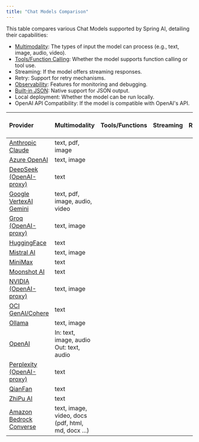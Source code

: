 ```yaml
---
title: "Chat Models Comparison"
---
```


This table compares various Chat Models supported by Spring AI, detailing their capabilities:

- [Multimodality](/spring4ai/api/multimodality): The types of input the model can process (e.g., text, image, audio, video).
- [Tools/Function Calling](/spring4ai/api/tools): Whether the model supports function calling or tool use.
- Streaming: If the model offers streaming responses.
- Retry: Support for retry mechanisms.
- [Observability](/spring4ai/observability): Features for monitoring and debugging.
- [Built-in JSON](/spring4ai/api/structured-output-converter#built-in-json-mode): Native support for JSON output.
- Local deployment: Whether the model can be run locally.
- OpenAI API Compatibility: If the model is compatible with OpenAI's API.

| Provider                                             | Multimodality                                  | Tools/Functions | Streaming | Retry     | Observability | Built-in JSON | Local     | OpenAI API Compatible |
| :--------------------------------------------------- | :--------------------------------------------- | :-------------- | :-------- | :-------- | :------------ | :------------ | :-------- | :-------------------- |
| [Anthropic Claude](/spring4ai/api/chat/anthropic-chat) | text, pdf, image                               | <Icon icon="check" color="green"/>                 | <Icon icon="check" color="green"/>      | <Icon icon="check" color="green"/>    | <Icon icon="check" color="green"/>         | <Icon icon="x" color="red"/>             | <Icon icon="x" color="red"/>    | <Icon icon="x" color="red"/>               |
| [Azure OpenAI](/spring4ai/api/chat/azure-openai-chat)  | text, image                                    | <Icon icon="check" color="green"/>                 | <Icon icon="check" color="green"/>      | <Icon icon="check" color="green"/>    | <Icon icon="check" color="green"/>         | <Icon icon="check" color="green"/>             | <Icon icon="x" color="red"/>    | <Icon icon="check" color="green"/>               |
| [DeepSeek (OpenAI-proxy)](/spring4ai/api/chat/deepseek-chat) | text                                           | <Icon icon="x" color="red"/>                 | <Icon icon="check" color="green"/>      | <Icon icon="check" color="green"/>    | <Icon icon="check" color="green"/>         | <Icon icon="check" color="green"/>             | <Icon icon="check" color="green"/>    | <Icon icon="check" color="green"/>               |
| [Google VertexAI Gemini](/spring4ai/api/chat/vertexai-gemini-chat) | text, pdf, image, audio, video                 | <Icon icon="check" color="green"/>                 | <Icon icon="check" color="green"/>      | <Icon icon="check" color="green"/>    | <Icon icon="check" color="green"/>         | <Icon icon="check" color="green"/>             | <Icon icon="x" color="red"/>    | <Icon icon="check" color="green"/>               |
| [Groq (OpenAI-proxy)](/spring4ai/api/chat/groq-chat)         | text, image                                    | <Icon icon="check" color="green"/>                 | <Icon icon="check" color="green"/>      | <Icon icon="check" color="green"/>    | <Icon icon="check" color="green"/>         | <Icon icon="x" color="red"/>             | <Icon icon="x" color="red"/>    | <Icon icon="check" color="green"/>               |
| [HuggingFace](/spring4ai/api/chat/huggingface)             | text                                           | <Icon icon="x" color="red"/>                 | <Icon icon="x" color="red"/>      | <Icon icon="x" color="red"/>    | <Icon icon="x" color="red"/>         | <Icon icon="x" color="red"/>             | <Icon icon="x" color="red"/>    | <Icon icon="x" color="red"/>               |
| [Mistral AI](/spring4ai/api/chat/mistralai-chat)           | text, image                                    | <Icon icon="check" color="green"/>                 | <Icon icon="check" color="green"/>      | <Icon icon="check" color="green"/>    | <Icon icon="check" color="green"/>         | <Icon icon="check" color="green"/>             | <Icon icon="x" color="red"/>    | <Icon icon="check" color="green"/>               |
| [MiniMax](/spring4ai/api/chat/minimax-chat)                | text                                           | <Icon icon="check" color="green"/>                 | <Icon icon="check" color="green"/>      | <Icon icon="check" color="green"/>    | <Icon icon="check" color="green"/>         | <Icon icon="x" color="red"/>             | <Icon icon="x" color="red"/>    |                       |
| [Moonshot AI](/spring4ai/api/chat/moonshot-chat)           | text                                           | <Icon icon="x" color="red"/>                 | <Icon icon="check" color="green"/>      | <Icon icon="check" color="green"/>    | <Icon icon="check" color="green"/>         | <Icon icon="x" color="red"/>             | <Icon icon="x" color="red"/>    |                       |
| [NVIDIA (OpenAI-proxy)](/spring4ai/api/chat/nvidia-chat)         | text, image                                    | <Icon icon="check" color="green"/>                 | <Icon icon="check" color="green"/>      | <Icon icon="check" color="green"/>    | <Icon icon="check" color="green"/>         | <Icon icon="x" color="red"/>             | <Icon icon="x" color="red"/>    | <Icon icon="check" color="green"/>               |
| [OCI GenAI/Cohere](/spring4ai/api/chat/oci-genai/cohere-chat)    | text                                           | <Icon icon="x" color="red"/>                 | <Icon icon="x" color="red"/>      | <Icon icon="x" color="red"/>    | <Icon icon="x" color="red"/>         | <Icon icon="x" color="red"/>             | <Icon icon="x" color="red"/>    | <Icon icon="x" color="red"/>               |
| [Ollama](/spring4ai/api/chat/ollama-chat)                  | text, image                                    | <Icon icon="check" color="green"/>                 | <Icon icon="check" color="green"/>      | <Icon icon="check" color="green"/>    | <Icon icon="check" color="green"/>         | <Icon icon="check" color="green"/>             | <Icon icon="check" color="green"/>    | <Icon icon="check" color="green"/>               |
| [OpenAI](/spring4ai/api/chat/openai-chat)                  | In: text, image, audio<br/>Out: text, audio   | <Icon icon="check" color="green"/>                 | <Icon icon="check" color="green"/>      | <Icon icon="check" color="green"/>    | <Icon icon="check" color="green"/>         | <Icon icon="check" color="green"/>             | <Icon icon="x" color="red"/>    | <Icon icon="check" color="green"/>               |
| [Perplexity (OpenAI-proxy)](/spring4ai/api/chat/perplexity-chat) | text                                           | <Icon icon="x" color="red"/>                 | <Icon icon="check" color="green"/>      | <Icon icon="check" color="green"/>    | <Icon icon="check" color="green"/>         | <Icon icon="x" color="red"/>             | <Icon icon="x" color="red"/>    | <Icon icon="check" color="green"/>               |
| [QianFan](/spring4ai/api/chat/qianfan-chat)                | text                                           | <Icon icon="x" color="red"/>                 | <Icon icon="check" color="green"/>      | <Icon icon="check" color="green"/>    | <Icon icon="check" color="green"/>         | <Icon icon="x" color="red"/>             | <Icon icon="x" color="red"/>    | <Icon icon="x" color="red"/>               |
| [ZhiPu AI](/spring4ai/api/chat/zhipuai-chat)               | text                                           | <Icon icon="check" color="green"/>                 | <Icon icon="check" color="green"/>      | <Icon icon="check" color="green"/>    | <Icon icon="check" color="green"/>         | <Icon icon="x" color="red"/>             | <Icon icon="x" color="red"/>    | <Icon icon="x" color="red"/>               |
| [Amazon Bedrock Converse](/spring4ai/api/chat/bedrock-converse) | text, image, video, docs (pdf, html, md, docx ...)| <Icon icon="check" color="green"/>        | <Icon icon="check" color="green"/> | <Icon icon="check" color="green"/> | <Icon icon="check" color="green"/>      | <Icon icon="x" color="red"/>          | <Icon icon="x" color="red"/> | <Icon icon="x" color="red"/>        | 